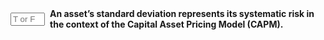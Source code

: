
::: {.question-block}

<form onsubmit="event.preventDefault(); checkAnswerBox('module3_tf_q20','F')" style="display: flex; align-items: center; gap: 8px;">
<input type="text" id="module3_tf_q20" name="module3_tf_q20" maxlength="1" placeholder="T or F" style="width: 55px;" data-correct-answer="F" /> 
<label for="module3_tf_q20"><strong>An asset's standard deviation represents its systematic risk in the context of the Capital Asset Pricing Model (CAPM).</strong></label>
</form>

<div id="feedback-module3_tf_q20" class="feedback" data-status="" style="display:none;">
The sentence is FALSE. Standard deviation measures total risk (systematic plus idiosyncratic); systematic risk is captured by beta.
</div>
:::
